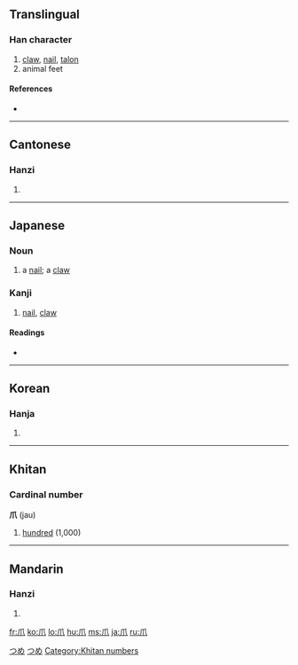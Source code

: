 {{see|瓜}}
==Translingual==

===Han character===
{{Han char|rn=87|rad=爪|as=00|sn=4|four=7223<sub>0</sub>|canj=竹中人 (HLO)}}

# [[claw]], [[nail]], [[talon]]
# animal feet

====References====
* {{Han ref|kx=0688.260|dkj=19653|dj=1101.120|hdz=32030.010|uh=722A|ud=29226|bh=A4F6|bd=42230}}

----

==Cantonese==

===Hanzi===
{{yue-hanzi|jyut=|y=jaau2}}

# {{defn|Cantonese}}

----

==Japanese==

===Noun===
{{ja-noun|k|hira=つめ|rom=tsume}}

# a [[nail]]; a [[claw]]

===Kanji===
{{ja-kanji|grade=|rs=爪00}}

# [[nail]], [[claw]]

====Readings====
* {{ja-readings|on=[[そう]] (sō)|kun=[[つめ]] (tsume)}}

[[Category:1000 Japanese basic words|つめ]]
[[Category:ja:Anatomy|つめ]]

----

==Korean==

===Hanja===
{{ko-hanja|hangeul=조|eumhun=|rv=jo|mr=cho|y=co}}

# {{defn|Korean}}

----

==Khitan==
===Cardinal number===
'''爪''' (jau)

# [[hundred]] (1,000)

[[Category:Khitan numbers]]

----

==Mandarin==

===Hanzi===
{{cmn-hanzi|pin=[[zhuǎ]] ([[zhua3]])|wg=chua<sup>3</sup>}}

# {{defn|Mandarin}}

[[fr:爪]]
[[ko:爪]]
[[lo:爪]]
[[hu:爪]]
[[ms:爪]]
[[ja:爪]]
[[ru:爪]]